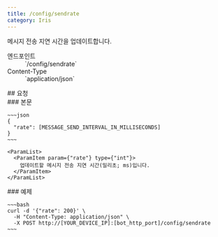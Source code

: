 ```yaml
---
title: /config/sendrate
category: Iris
---
```


<Section>
  메시지 전송 지연 시간을 업데이트합니다.

  <Dl>
    <Dt>엔드포인트</Dt>
    <Dd>
      <Endpoint method={"POST"}>`/config/sendrate`</Endpoint>
    </Dd>
    <Dt>Content-Type</Dt>
    <Dd>
      `application/json`
    </Dd>
  </Dl>
</Section>
<Section>
  ## 요청

  <Section>
    ### 본문

    ~~~json
    {
      "rate": [MESSAGE_SEND_INTERVAL_IN_MILLISECONDS]
    }
    ~~~

    <ParamList>
      <ParamItem param={"rate"} type={"int"}>
        업데이트할 메시지 전송 지연 시간(밀리초; ms)입니다.
      </ParamItem>
    </ParamList>
  </Section>
  <Section>
    ### 예제

    ~~~bash
    curl -d '{"rate": 200}' \
      -H "Content-Type: application/json" \
      -X POST http://[YOUR_DEVICE_IP]:[bot_http_port]/config/sendrate
    ~~~
  </Section>
</Section>